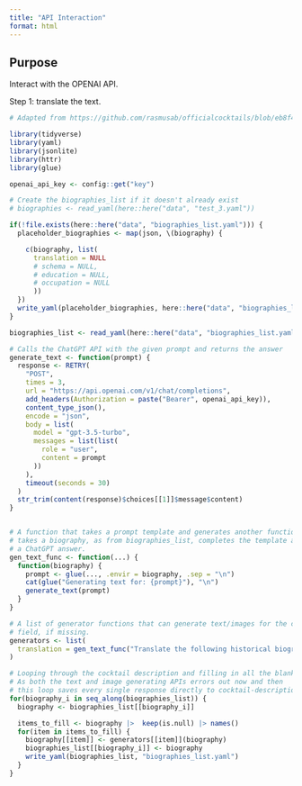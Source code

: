 ```yaml
---
title: "API Interaction"
format: html
---
```


## Purpose

Interact with the OPENAI API.

Step 1: translate the text.


```r
# Adapted from https://github.com/rasmusab/officialcocktails/blob/eb8f48ba2cd5c07f30bcd43262e967f4525a76de/01_regenerate-assets.R

library(tidyverse)
library(yaml)
library(jsonlite)
library(httr)
library(glue)

openai_api_key <- config::get("key")

```


```r
# Create the biographies_list if it doesn't already exist
# biographies <- read_yaml(here::here("data", "test_3.yaml"))

if(!file.exists(here::here("data", "biographies_list.yaml"))) {
  placeholder_biographies <- map(json, \(biography) {

    c(biography, list(
      translation = NULL
      # schema = NULL,
      # education = NULL,
      # occupation = NULL
      ))
  }) 
  write_yaml(placeholder_biographies, here::here("data", "biographies_list.yaml"))  
}

biographies_list <- read_yaml(here::here("data", "biographies_list.yaml"))
```


```r
# Calls the ChatGPT API with the given prompt and returns the answer
generate_text <- function(prompt) {
  response <- RETRY(
    "POST",
    times = 3,
    url = "https://api.openai.com/v1/chat/completions", 
    add_headers(Authorization = paste("Bearer", openai_api_key)),
    content_type_json(),
    encode = "json",
    body = list(
      model = "gpt-3.5-turbo",
      messages = list(list(
        role = "user", 
        content = prompt
      ))
    ),
    timeout(seconds = 30)
  )
  str_trim(content(response)$choices[[1]]$message$content)
}


# A function that takes a prompt template and generates another function which 
# takes a biography, as from biographies_list, completes the template and returns
# a ChatGPT answer.
gen_text_func <- function(...) {
  function(biography) {
    prompt <- glue(..., .envir = biography, .sep = "\n")
    cat(glue("Generating text for: {prompt}"), "\n")
    generate_text(prompt)
  }
}

# A list of generator functions that can generate text/images for the corresponding
# field, if missing.
generators <- list( 
  translation = gen_text_func("Translate the following historical biography into English. It includes many Swedish abbreviations: \n {biography}")
)

# Looping through the cocktail description and filling in all the blanks.
# As both the text and image generating APIs errors out now and then
# this loop saves every single response directly to cocktail-descriptions.yaml
for(biography_i in seq_along(biographies_list)) {
  biography <- biographies_list[[biography_i]]

  items_to_fill <- biography |>  keep(is.null) |> names()
  for(item in items_to_fill) {
    biography[[item]] <- generators[[item]](biography)
    biographies_list[[biography_i]] <- biography
    write_yaml(biographies_list, "biographies_list.yaml") 
  }
}
```

